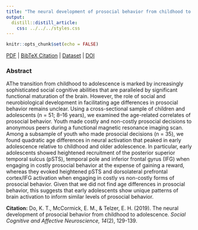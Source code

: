```yaml
---
title: "The neural development of prosocial behavior from childhood to adolescence."
output:
  distill::distill_article:
    css: ../../../styles.css
---
```


```r
knitr::opts_chunk$set(echo = FALSE)
```

[<i class="fas fa-file-download"></i> PDF](static/pubs/16-2019-SCAN/16.Do-McCormick-Telzer-2019-SCAN.pdf) | [<i class="fas fa-quote-left"></i><i class="fas fa-quote-right"></i> BibTeX Citation](static/pubs/16-2019-SCAN/cite.bib) | [<i class="ai ai-open-data"></i> Dataset](https://neurovault.org/collections/3986/) | [<i class="fas fa-link"></i> DOI](https://doi.org/10.1093/scan/nsy117)

### Abstract
AThe transition from childhood to adolescence is marked by increasingly sophisticated social cognitive abilities that are paralleled by significant functional maturation of the brain. However, the role of social and neurobiological development in facilitating age differences in prosocial behavior remains unclear. Using a cross-sectional sample of children and adolescents (n = 51; 8–16 years), we examined the age-related correlates of prosocial behavior. Youth made costly and non-costly prosocial decisions to anonymous peers during a functional magnetic resonance imaging scan. Among a subsample of youth who made prosocial decisions (n = 35), we found quadratic age differences in neural activation that peaked in early adolescence relative to childhood and older adolescence. In particular, early adolescents showed heightened recruitment of the posterior superior temporal sulcus (pSTS), temporal pole and inferior frontal gyrus (IFG) when engaging in costly prosocial behavior at the expense of gaining a reward, whereas they evoked heightened pSTS and dorsolateral prefrontal cortex/IFG activation when engaging in costly vs non-costly forms of prosocial behavior. Given that we did not find age differences in prosocial behavior, this suggests that early adolescents show unique patterns of brain activation to inform similar levels of prosocial behavior.

**Citation:** Do, K. T., McCormick, E. M., & Telzer, E. H. (2019). The neural development of prosocial behavior from childhood to adolescence. *Social Cognitive and Affective Neuroscience, 14*(2), 129-139.